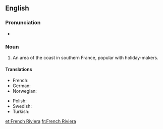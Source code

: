 ==English==
{{wikipedia}}

===Pronunciation===
* {{audio|en-us-french-riviera.ogg|Audio}}

===Noun===
{{en-noun|-|head=[[French]] [[riviera|Riviera]]}}

# An area of the coast in southern France, popular with holiday-makers.

====Translations====
{{trans-top|French Riviera}}
* French: {{t+|fr|Côte d'Azur|f}}
* German: {{t+|de|Côte d'Azur|f}}
* Norwegian: {{t-|no|Rivieraen}}
{{trans-mid}}
* Polish: {{t+|pl|Lazurowe Wybrzeże|n}}
* Swedish: {{t-|sv|Franska rivieran}}
* Turkish: {{t+|tr|Fransız Rivierası}}
{{trans-bottom}}

[[et:French Riviera]]
[[fr:French Riviera]]